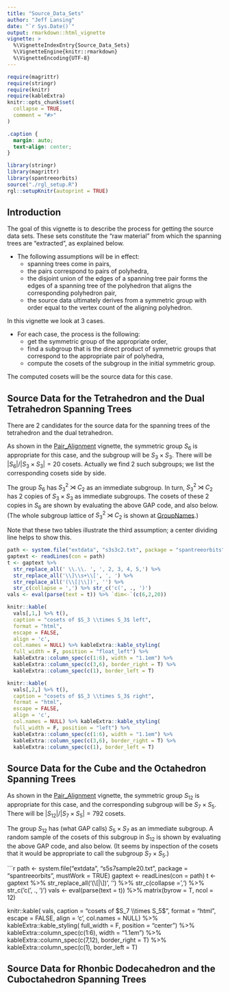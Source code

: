 ```yaml
---
title: "Source_Data_Sets"
author: "Jeff Lansing"
date: "`r Sys.Date()`"
output: rmarkdown::html_vignette
vignette: >
  %\VignetteIndexEntry{Source_Data_Sets}
  %\VignetteEngine{knitr::rmarkdown}
  %\VignetteEncoding{UTF-8}
---
```


```r
require(magrittr)
require(stringr)
require(knitr)
require(kableExtra)
knitr::opts_chunk$set(
  collapse = TRUE,
  comment = "#>"
)
```

```css
.caption {
  margin: auto;
  text-align: center;
}
```
```r
library(stringr)
library(magrittr)
library(spantreeorbits)
source("./rgl_setup.R")
rgl::setupKnitr(autoprint = TRUE)
```

```{=html}
<script type="text/javascript" id="MathJax-script" async
  src="https://cdn.jsdelivr.net/npm/mathjax@3/es5/tex-mml-chtml.js">
</script>
```

## Introduction

The goal of this vignette is to describe the process for getting the source data sets. These sets constitute the "raw material" from which the spanning trees are "extracted", as explained below.

* The following assumptions will be in effect:
  + spanning trees come in pairs,
  + the pairs correspond to pairs of polyhedra,
  + the disjoint union of the edges of a spanning tree pair forms the edges of a spanning tree of the polyhedron that aligns the corresponding polyhedron pair,
  + the source data ultimately derives from a symmetric group with order equal to the vertex count of the aligning polyhedron.
  
In this vignette we look at 3 cases.

* For each case, the process is the following:
  + get the symmetric group of the appropriate order,
  + find a subgroup that is the direct product of symmetric groups that correspond to the appropriate pair of polyhedra,
  + compute the cosets of the subgroup in the initial symmetric group.
  
The computed cosets will be the source data for this case.
  
## Source Data for the Tetrahedron and the Dual Tetrahedron Spanning Trees

There are 2 candidates for the source data for the spanning trees of the tetrahedron and the dual tetrahedron.

As shown in the [Pair_Alignment](Pair_Alignment.html) vignette, the symmetric group $S_6$ is appropriate for this case, and the subgroup will be $S_3 \times S_3$. There will be $|S_{6}|/|S_3 \times S_3| = 20$ cosets. Actually we find 2 such subgroups; we list the corresponding cosets side by side.

```{=html}
<div>
<script src="https://sagecell.sagemath.org/static/embedded_sagecell.js" data-external="1"></script>
<div id="cell2">
<script type="text/x-sage">
s6 := SymmetricGroup(6);;
ll6 := LowLayerSubgroups(s6,1);;
Display(List(ll6, Order));
wh := Position(List(ll6, Order), 72);;
s3s3c2 := ll6[wh];;
ll66 := LowLayerSubgroups(s3s3c2,1);;
whs := Positions(List(ll66, Order), 36);;
rt2:=RightTransversal(s6, ll66[whs[1]]);;
lr2 := List(rt2, x -> ListPerm(x,6));;
rt3:=RightTransversal(s6, ll66[whs[2]]);;
lr3 := List(rt3, x -> ListPerm(x,6));;
for i in [1..Length(rt2)] do Print(lr2[i], "\t", lr3[i], "\n");; od;;
</script>
</div>
<script>
sagecell.makeSagecell({
inputLocation: '#cell2',
languages: ['gap'],
//Focus the editor
callback: function() {$('#cell2').find(".CodeMirror").get(0).CodeMirror.focus();}
});
</script>
</div>
```

The group $S_6$ has $S_3^2 \rtimes C_2$ as an immediate subgroup. In turn, $S_3^2 \rtimes C_2$ has 2 copies of $S_3 \times S_3$ as immediate subgroups. The cosets of these 2 copies in $S_6$ are shown by evaluating the above GAP code, and also below. (The whole subgroup lattice of $S_3^2 \rtimes C_2$ is shown at [GroupNames](https://people.maths.bris.ac.uk/~matyd/GroupNames/61/S3wrC2.html).)

Note that these two tables illustrate the third assumption; a center dividing line helps to show this.

```r
path <- system.file("extdata", "s3s3c2.txt", package = "spantreeorbits", mustWork = TRUE)
gaptext <- readLines(con = path) 
t <- gaptext %>% 
  str_replace_all(' \\.\\. ', ', 2, 3, 4, 5,') %>% 
  str_replace_all('\\]\\s+\\[', ', ') %>% 
  str_replace_all('(\\[|\\])', '') %>% 
  str_c(collapse = ',') %>% str_c('c(', ., ')')
vals <- eval(parse(text = t)) %>% `dim<-`(c(6,2,20))

knitr::kable(
  vals[,1,] %>% t(),
  caption = "cosets of $S_3 \\times S_3$ left",
  format = "html",
  escape = FALSE,
  align = 'c',
  col.names = NULL) %>% kableExtra::kable_styling(
  full_width = F, position = "float_left") %>% 
  kableExtra::column_spec(c(1:6), width = "1.1em") %>% 
  kableExtra::column_spec(c(3,6), border_right = T) %>% 
  kableExtra::column_spec(c(1), border_left = T)

knitr::kable(
  vals[,2,] %>% t(),
  caption = "cosets of $S_3 \\times S_3$ right",
  format = "html",
  escape = FALSE,
  align = 'c',
  col.names = NULL) %>% kableExtra::kable_styling(
  full_width = F, position = "left") %>% 
  kableExtra::column_spec(c(1:6), width = "1.1em") %>% 
  kableExtra::column_spec(c(3,6), border_right = T) %>% 
  kableExtra::column_spec(c(1), border_left = T)

```


## Source Data for the Cube and the Octahedron Spanning Trees

As shown in the [Pair_Alignment](Pair_Alignment.html) vignette, the symmetric group $S_{12}$ is appropriate for this case, and the corresponding subgroup will be $S_7 \times S_5$. There will be $|S_{12}|/|S_7 \times S_5| = 792$ cosets.

```{=html}
<div>
<script src="https://sagecell.sagemath.org/static/embedded_sagecell.js" data-external="1"></script>
<div id="cell3">
<script type="text/x-sage">
s12 := SymmetricGroup(12);;
ord75 := Order(DirectProduct(SymmetricGroup(7),SymmetricGroup(5)));
ll12 := LowLayerSubgroups(s12,1);;
wh75 := Position(List(ll12, Order), ord75);;
s7s5 := ll12[wh75];;
Display(StructureDescription(s7s5));
rt75:=RightTransversal(s12, s7s5);;
Display(Length(rt75));
lr75 := List(rt75, x -> ListPerm(x,12));;
for i in [1..20] do Print(Random(lr75),"\n");; od;;
</script>
</div>
<script>
sagecell.makeSagecell({
inputLocation: '#cell3',
languages: ['gap'],
//Focus the editor
callback: function() {$('#cell3').find(".CodeMirror").get(0).CodeMirror.focus();}
});
</script>
</div>
```

The group $S_{12}$ has (what GAP calls) $S_5 \times S_7$ as an immediate subgroup. A random sample of the cosets of this subgroup in $S_{12}$ is shown by evaluating the above GAP code, and also below. (It seems by inspection of the cosets that it would be appropriate to call the subgroup $S_7 \times S_5$.)

```r
path <- system.file("extdata", "s5s7sample20.txt", package = "spantreeorbits", mustWork = TRUE)
gaptext <- readLines(con = path) 
t <- gaptext %>% 
  str_replace_all('(\\[|\\])', '') %>% 
  str_c(collapse = ',') %>% str_c('c(', ., ')')
vals <- eval(parse(text = t)) %>% matrix(byrow = T, ncol = 12)

knitr::kable(
  vals,
  caption = "cosets of $S_7 \\times S_5$",
  format = "html",
  escape = FALSE,
  align = 'c',
  col.names = NULL) %>% kableExtra::kable_styling(
  full_width = F, position = "center") %>% 
  kableExtra::column_spec(c(1:6), width = "1.1em") %>% 
  kableExtra::column_spec(c(7,12), border_right = T) %>% 
  kableExtra::column_spec(c(1), border_left = T)


## Source Data for Rhonbic Dodecahedron and the Cuboctahedron Spanning Trees

